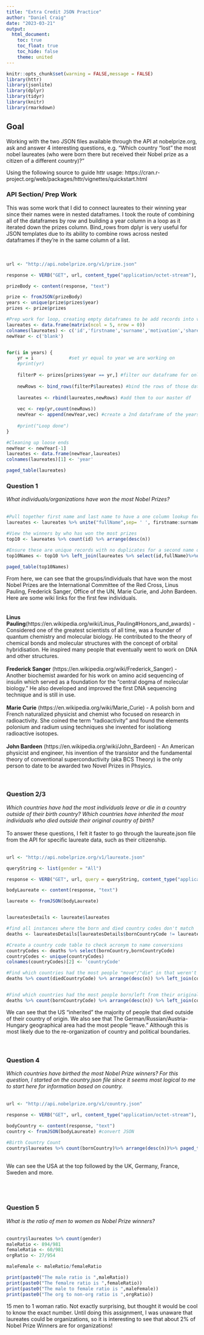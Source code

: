 ```yaml
---
title: "Extra Credit JSON Practice"
author: "Daniel Craig"
date: "2023-03-21"
output:
  html_document:
    toc: true
    toc_float: true
    toc_hide: false
    theme: united
---
```


```r
knitr::opts_chunk$set(warning = FALSE,message = FALSE)
library(httr)
library(jsonlite)
library(dplyr)
library(tidyr)
library(knitr)
library(rmarkdown)
```
## Goal  

Working with the two JSON files available through the API at nobelprize.org, ask and answer 4 interesting questions, e.g. “Which country “lost” the most nobel laureates (who were born there but received their Nobel prize as a citizen of a different country)?” 

Using the following source to guide httr usage: https://cran.r-project.org/web/packages/httr/vignettes/quickstart.html

### API Section/ Prep Work  
  
  
This was some work that I did to connect laureates to their winning year since their names were in nested dataframes. I took the route of combining all of the dataframes by row and building a year column in a loop as it iterated down the prizes column. Bind_rows from dplyr is very useful for JSON templates due to its ability to combine rows across nested dataframes if they're in the same column of a list.  
<br>
<br>
```r
url <- "http://api.nobelprize.org/v1/prize.json"

response <- VERB("GET", url, content_type("application/octet-stream"), accept("application/json"))

prizeBody <- content(response, "text")

prize <- fromJSON(prizeBody)
years <- unique(prize$prizes$year)
prizes <- prize$prizes

#Prep work for loop, creating empty dataframes to be add records into via loop
laureates <- data.frame(matrix(ncol = 5, nrow = 0))
colnames(laureates) <- c('id','firstname','surname','motivation','share')
newYear <- c('blank')


for(i in years) {
    yr = i             #set yr equal to year we are working on
    #print(yr)
    
    filterP <- prizes[prizes$year == yr,] #filter our dataframe for only the years of dataframes we want
    
    newRows <- bind_rows(filterP$laureates) #bind the rows of those dataframes we just filtered for
    
    laureates <- rbind(laureates,newRows) #add them to our master df
    
    vec <- rep(yr,count(newRows))
    newYear <- append(newYear,vec) #create a 2nd dataframe of the years repeated for each row in each dataframe so that it can be added to the master df
    
    #print("Loop done")
}

#Cleaning up loose ends
newYear <- newYear[-1]
laureates <- data.frame(newYear,laureates)
colnames(laureates)[1] <- 'year'

paged_table(laureates)

```

### Question 1  
*What individuals/organizations have won the most Nobel Prizes? * 
<br>
<br>
```r
#Pull together first name and last name to have a one column lookup for individuals + id
laureates <- laureates %>% unite("fullName",sep= ' ', firstname:surname,remove=FALSE)

#View the winners by who has won the most prizes
top10 <- laureates %>% count(id) %>% arrange(desc(n))

#Ensure these are unique records with no duplicates for a second name or the like
top10Names <- top10 %>% left_join(laureates %>% select(id,fullName)%>%unique())

paged_table(top10Names)
```
From here, we can see that the groups/individuals that have won the most Nobel Prizes are the International Committee of the Red Cross, Linus Pauling, Frederick Sanger, Office of the UN, Marie Curie, and John Bardeen. Here are some wiki links for the first few individuals.  
<br>
<br>
**Linus Pauling**(https://en.wikipedia.org/wiki/Linus_Pauling#Honors_and_awards) - Considered one of the greatest scientists of all time, was a founder of quantum chemistry and molecular biology. He contributed to the theory of chemical bonds and molecular structures with the concept of orbital hybridisation. He inspired many people that eventually went to work on DNA and other structures.  
<br>
**Frederick Sanger** (https://en.wikipedia.org/wiki/Frederick_Sanger) - Another biochemist awarded for his work on amino acid sequencing of insulin which served as a foundation for the "central dogma of molecular biology." He also developed and improved the first DNA sequencing technique and is still in use.  
<br>
**Marie Curie** (https://en.wikipedia.org/wiki/Marie_Curie) - A polish born and French naturalized physicist and chemist who focused on research in radioactivity. She coined the term "radioactivity" and found the elements polonium and radium using techniques she invented for isolationg radioactive isotopes.  
<br>
**John Bardeen** (https://en.wikipedia.org/wiki/John_Bardeen) - An American physicist and engineer, his invention of the transistor and the fundamental theory of conventional superconductivity (aka BCS Theory) is the only person to date to be awarded two Novel Prizes in Phsyics.  
<br>
<br>

### Question 2/3
*Which countries have had the most individuals leave or die in a country outside of their birth country?*
*Which countries have inherited the most individuals who died outside their original country of birth?  *
<br>
<br>
To answer these questions, I felt it faster to go through the laureate.json file from the API for specific laureate data, such as their citizenship.
<br>
<br>
```r

url <- "http://api.nobelprize.org/v1/laureate.json"

queryString <- list(gender = "All")

response <- VERB("GET", url, query = queryString, content_type("application/octet-stream"), accept("application/json"))

bodyLaureate <- content(response, "text")

laureate <- fromJSON(bodyLaureate)


laureatesDetails <- laureate$laureates

#find all instances where the born and died country codes don't match
deaths <- laureatesDetails[laureatesDetails$bornCountryCode != laureatesDetails$diedCountryCode,] %>% select(firstname,surname,born,died,bornCountry,bornCountryCode,diedCountry,diedCountryCode)

#Create a country code table to check acronym to name conversions
countryCodes <- deaths %>% select(bornCountry,bornCountryCode)
countryCodes <- unique(countryCodes)
colnames(countryCodes)[2] <- 'countryCode'

#Find which countries had the most people "move"/"die" in that weren't their original country
deaths %>% count(diedCountryCode) %>% arrange(desc(n)) %>% left_join(countryCodes, join_by(diedCountryCode == countryCode)) %>% paged_table()


#Find which countries had the most people born/left from their original country
deaths %>% count(bornCountryCode) %>% arrange(desc(n)) %>% left_join(countryCodes, join_by(bornCountryCode == countryCode)) %>% paged_table()
```
We can see that the US "inherited" the majority of people that died outside of their country of origin. We also see that The German/Russian/Austria-Hungary geographical area had the most people "leave." Although this is most likely due to the re-organization of country and political boundaries.  
<br>
<br>

### Question 4
*Which countries have birthed the most Nobel Prize winners? For this question, I started on the country.json file since it seems most logical to me to start here for information based on country.*
<br>
<br>
```r

url <- "http://api.nobelprize.org/v1/country.json"

response <- VERB("GET", url, content_type("application/octet-stream"), accept("application/json"))

bodyCountry <- content(response, "text")
country <- fromJSON(bodyLaureate) #convert JSON

#Birth Country Count
country$laureates %>% count(bornCountry)%>% arrange(desc(n))%>% paged_table()
```
<br>
We can see the USA at the top followed by the UK, Germany, France, Sweden and more.  
<br>
<br>
<br>

### Question 5 
*What is the ratio of men to women as Nobel Prize winners? *
<br>
<br>
```r
country$laureates %>% count(gender)
maleRatio <- 894/981
femaleRatio <- 60/981
orgRatio <- 27/954

maleFemale <- maleRatio/femaleRatio

print(paste0("The male ratio is ",maleRatio))
print(paste0("The femalre ratio is ",femaleRatio))
print(paste0("The male to female ratio is ",maleFemale))
print(paste0("The org to non-org ratio is ",orgRatio))

```
15 men to 1 woman ratio. Not exactly surprising, but thought it would be cool to know the exact number. Until doing this assignment, I was unaware that laureates could be organizations, so it is interesting to see that about 2% of Nobel Prize Winners are for organizations!
<br>
<br>
<br>
